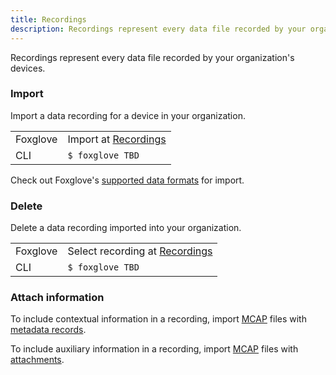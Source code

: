 ```yaml
---
title: Recordings
description: Recordings represent every data file recorded by your organization's devices.
---
```


Recordings represent every data file recorded by your organization's devices.

### Import

Import a data recording for a device in your organization.

|          |                                                                 |
| -------- | --------------------------------------------------------------- |
| Foxglove | Import at [Recordings](https://console.foxglove.dev/recordings) |
| CLI      | `$ foxglove TBD`                                                |

Check out Foxglove's [supported data formats](TBD) for import.

### Delete

Delete a data recording imported into your organization.

|          |                                                                           |
| -------- | ------------------------------------------------------------------------- |
| Foxglove | Select recording at [Recordings](https://console.foxglove.dev/recordings) |
| CLI      | `$ foxglove TBD`                                                          |

### Attach information

To include contextual information in a recording, import [MCAP](https://mcap.dev) files with [metadata records](TBD).

To include auxiliary information in a recording, import [MCAP](https://mcap.dev) files with [attachments](TBD).
